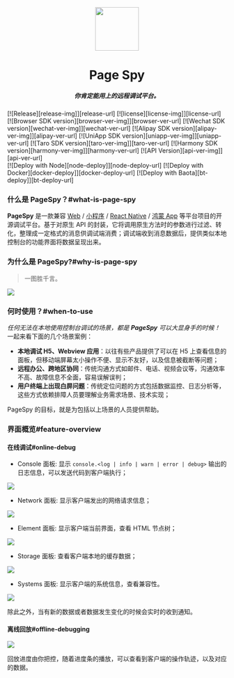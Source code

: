 
[license-img]: https://img.shields.io/github/license/HuolalaTech/page-spy-web?label=License
[license-url]: https://github.com/HuolalaTech/page-spy-web/blob/main/LICENSE
[release-img]: https://img.shields.io/github/package-json/v/HuolalaTech/page-spy-web/release?label=Release
[release-url]: https://github.com/HuolalaTech/page-spy-web/blob/release/package.json
[browser-ver-img]: https://img.shields.io/npm/v/@huolala-tech/page-spy-browser?label=Browser&color=orange
[browser-ver-url]: https://npmjs.com/package/@huolala-tech/page-spy-browser
[uniapp-ver-img]: https://img.shields.io/npm/v/@huolala-tech/page-spy-uniapp?label=UniApp&color=green
[uniapp-ver-url]: https://npmjs.com/package/@huolala-tech/page-spy-uniapp
[wechat-ver-img]: https://img.shields.io/npm/v/@huolala-tech/page-spy-wechat?label=Wechat&color=green
[wechat-ver-url]: https://npmjs.com/package/@huolala-tech/page-spy-wechat
[alipay-ver-img]: https://img.shields.io/npm/v/@huolala-tech/page-spy-alipay?label=Alipay&color=blue
[alipay-ver-url]: https://npmjs.com/package/@huolala-tech/page-spy-alipay
[taro-ver-img]: https://img.shields.io/npm/v/@huolala-tech/page-spy-taro?label=Taro&color=blue
[taro-ver-url]: https://npmjs.com/package/@huolala-tech/page-spy-taro
[harmony-ver-img]: https://harmony.blucas.me/badge/version/@huolala/page-spy-harmony?label=Harmony&color=black
[harmony-ver-url]: https://ohpm.openharmony.cn/#/cn/detail/@huolala%2Fpage-spy-harmony
[api-ver-img]: https://img.shields.io/github/v/tag/HuolalaTech/page-spy-api?label=API
[api-ver-url]: https://github.com/HuolalaTech/page-spy-api/tags
[node-deploy]: https://img.shields.io/badge/Node_Deploy-Install-CB3937
[node-deploy-url]: https://pagespy.huolala.cn/#/docs/deploy-with-node
[docker-deploy]: https://img.shields.io/badge/Docker_Deploy-Install-1E63ED
[docker-deploy-url]: https://pagespy.huolala.cn/#/docs/deploy-with-docker
[bt-deploy]: https://img.shields.io/badge/BT_Deploy-Install-20a53a
[bt-deploy-url]: https://pagespy.huolala.cn/#/docs/deploy-with-baota






<div align="center">
  <img src={logo} height="100" />
  <h1>Page Spy</h1>
  <h5>你肯定能用上的远程调试平台。</h5>
</div>

<div className='badges'>
  [![Release][release-img]][release-url]
  [![license][license-img]][license-url]
</div>

<div className="badges">
  [![Browser SDK version][browser-ver-img]][browser-ver-url]
  [![Wechat SDK version][wechat-ver-img]][wechat-ver-url]
  [![Alipay SDK version][alipay-ver-img]][alipay-ver-url]
  [![UniApp SDK version][uniapp-ver-img]][uniapp-ver-url]
  [![Taro SDK version][taro-ver-img]][taro-ver-url]
  [![Harmony SDK version][harmony-ver-img]][harmony-ver-url]
  [![API Version][api-ver-img]][api-ver-url] <br />
</div>

<div className="badges">
  [![Deploy with Node][node-deploy]][node-deploy-url]
  [![Deploy with Docker][docker-deploy]][docker-deploy-url]
  [![Deploy with Baota][bt-deploy]][bt-deploy-url]
</div>

### 什么是 PageSpy？#what-is-page-spy

**PageSpy** 是一款兼容 [Web](./browser) / [小程序](./miniprogram) / [React Native](./react-native) / [鸿蒙 App](./harmony) 等平台项目的开源调试平台。基于对原生 API 的封装，它将调用原生方法时的参数进行过滤、转化，整理成一定格式的消息供调试端消费；调试端收到消息数据后，提供类似本地控制台的功能界面将数据呈现出来。

### 为什么是 PageSpy?#why-is-page-spy

> 一图胜千言。

<a href={whyIsPageSpyImg} target="_blank">
  <img src={whyIsPageSpyImg} />
</a>

### 何时使用？#when-to-use

*任何无法在本地使用控制台调试的场景，都是 **PageSpy** 可以大显身手的时候！*
一起来看下面的几个场景案例：

- **本地调试 H5、Webview 应用**：以往有些产品提供了可以在 H5 上查看信息的面板，但移动端屏幕太小操作不便、显示不友好，以及信息被截断等问题；
- **远程办公、跨地区协同**：传统沟通方式如邮件、电话、视频会议等，沟通效率不高、故障信息不全面，容易误解误判；
- **用户终端上出现白屏问题**：传统定位问题的方式包括数据监控、日志分析等，这些方式依赖排障人员要理解业务需求场景、技术实现；

PageSpy 的目标，就是为包括以上场景的人员提供帮助。

### 界面概览#feature-overview

#### 在线调试#online-debug

- Console 面板: 显示 `console.<log | info | warn | error | debug>` 输出的日志信息，可以发送代码到客户端执行；

<a href={consoleImg} target="_blank">
  <img src={consoleImg} />
</a>

- Network 面板: 显示客户端发出的网络请求信息；

<a href={networkImg} target="_blank">
  <img src={networkImg} />
</a>

- Element 面板: 显示客户端当前界面，查看 HTML 节点树；

<a href={pageImg} target="_blank">
  <img src={pageImg} />
</a>

- Storage 面板: 查看客户端本地的缓存数据；

<a href={storageImg} target="_blank">
  <img src={storageImg} />
</a>

- Systems 面板: 显示客户端的系统信息，查看兼容性。

<a href={systemImg} target="_blank">
  <img src={systemImg} />
</a>

除此之外，当有新的数据或者数据发生变化的时候会实时的收到通知。

#### 离线回放#offline-debugging

<a href={offlineImg} target="_blank">
  <img src={offlineImg} />
</a>

回放进度由你把控，随着进度条的播放，可以查看到客户端的操作轨迹，以及对应的数据。